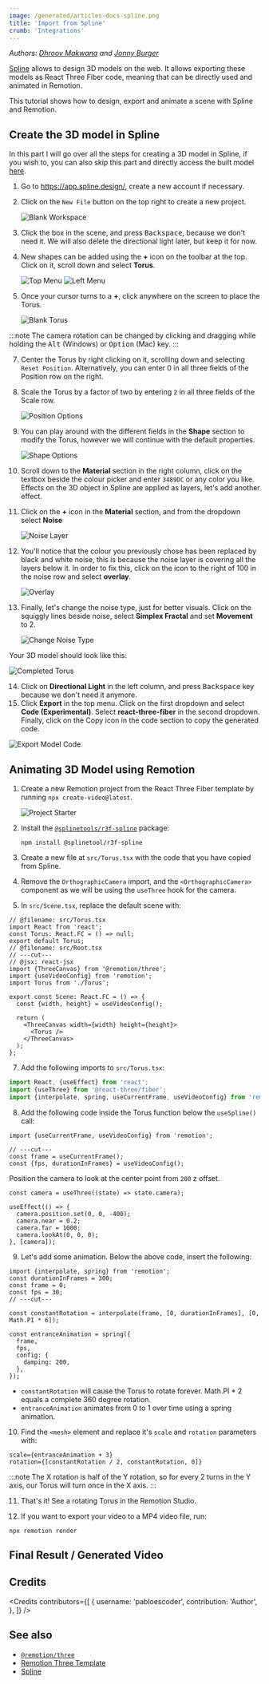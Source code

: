 ```yaml
---
image: /generated/articles-docs-spline.png
title: 'Import from Spline'
crumb: 'Integrations'
---
```



_Authors: [Dhroov Makwana](https://github.com/pabloescoder) and [Jonny Burger](https://twitter.com/JNYBGR)_

[Spline](https://app.spline.design/) allows to design 3D models on the web. It allows exporting these models as React Three Fiber code, meaning that can be directly used and animated in Remotion.

This tutorial shows how to design, export and animate a scene with Spline and Remotion.

## Create the 3D model in Spline

In this part I will go over all the steps for creating a 3D model in Spline, if you wish to, you can also skip this part and directly access the built model [here](https://app.spline.design/file/e954db42-8eb2-4130-a5df-d1a1f9fbdc2a).

1. Go to https://app.spline.design/, create a new account if necessary.
2. Click on the `New File` button on the top right to create a new project.

   ![Blank Workspace](../static/img/spline-guide/1_blank_workspace.png)

3. Click the box in the scene, and press <kbd>Backspace</kbd>, because we don't need it. We will also delete the directional light later, but keep it for now.
4. New shapes can be added using the **+** icon on the toolbar at the top. Click on it, scroll down and select **Torus**.

   ![Top Menu](../static/img/spline-guide/2_top_menu.png)
   ![Left Menu](../static/img/spline-guide/3_left_menu_torus.png)

5. Once your cursor turns to a **+**, click anywhere on the screen to place the Torus.

   ![Blank Torus](../static/img/spline-guide/4_blank_torus.png)

:::note
The camera rotation can be changed by clicking and dragging while holding the <kbd>Alt</kbd> (Windows) or <kbd>Option</kbd> (Mac) key.
:::

7. Center the Torus by right clicking on it, scrolling down and selecting `Reset Position`. Alternatively, you can enter 0 in all three fields of the Position row on the right.

8. Scale the Torus by a factor of two by entering `2` in all three fields of the Scale row.

   ![Position Options](../static/img/spline-guide/5_position_options.png)

9. You can play around with the different fields in the **Shape** section to modify the Torus, however we will continue with the default properties.

   ![Shape Options](../static/img/spline-guide/6_shape_options.png)

10. Scroll down to the **Material** section in the right column, click on the textbox beside the colour picker and enter `3489DC` or any color you like. Effects on the 3D object in Spline are applied as layers, let's add another effect.

11. Click on the **+** icon in the **Material** section, and from the dropdown select **Noise**

    ![Noise Layer](../static/img/spline-guide/7_noise_layer.png)

12. You'll notice that the colour you previously chose has been replaced by black and white noise, this is because the noise layer is covering all the layers below it. In order to fix this, click on the icon to the right of 100 in the noise row and select **overlay**.

    ![Overlay](../static/img/spline-guide/8_overlay.png)

13. Finally, let's change the noise type, just for better visuals. Click on the squiggly lines beside noise, select **Simplex Fractal** and set **Movement** to 2.

    ![Change Noise Type](../static/img/spline-guide/9_change_noise_type.png)

Your 3D model should look like this:

![Completed Torus](../static/img/spline-guide/10_completed_torus.png)

14. Click on **Directional Light** in the left column, and press <kbd>Backspace</kbd> key because we don't need it anymore.
15. Click **Export** in the top menu. Click on the first dropdown and select **Code (Experimental)**. Select **react-three-fiber** in the second dropdown. Finally, click on the Copy icon in the code section to copy the generated code.

![Export Model Code](../static/img/spline-guide/11_export_model_code.png)

## Animating 3D Model using Remotion

1. Create a new Remotion project from the React Three Fiber template by running `npx create-video@latest`.

   ![Project Starter](../static/img/spline-guide/12_project_starter.png)

2. Install the [`@splinetools/r3f-spline`](https://github.com/splinetool/r3f-spline) package:

   ```shell
   npm install @splinetool/r3f-spline
   ```

3. Create a new file at `src/Torus.tsx` with the code that you have copied from Spline.
4. Remove the `OrthographicCamera` import, and the `<OrthographicCamera>` component as we will be using the `useThree` hook for the camera.

5. In `src/Scene.tsx`, replace the default scene with:

```tsx twoslash title="src/Root.tsx"
// @filename: src/Torus.tsx
import React from 'react';
const Torus: React.FC = () => null;
export default Torus;
// @filename: src/Root.tsx
// ---cut---
// @jsx: react-jsx
import {ThreeCanvas} from '@remotion/three';
import {useVideoConfig} from 'remotion';
import Torus from './Torus';

export const Scene: React.FC = () => {
  const {width, height} = useVideoConfig();

  return (
    <ThreeCanvas width={width} height={height}>
      <Torus />
    </ThreeCanvas>
  );
};
```

7. Add the following imports to `src/Torus.tsx`:

```ts title="src/Torus.tsx"
import React, {useEffect} from 'react';
import {useThree} from '@react-three/fiber';
import {interpolate, spring, useCurrentFrame, useVideoConfig} from 'remotion';
```

8. Add the following code inside the Torus function below the `useSpline()` call:

```tsx twoslash title="src/Torus.tsx"
import {useCurrentFrame, useVideoConfig} from 'remotion';

// ---cut---
const frame = useCurrentFrame();
const {fps, durationInFrames} = useVideoConfig();
```

Position the camera to look at the center point from `200` z offset.

```tsx title="src/Torus.tsx"
const camera = useThree((state) => state.camera);

useEffect(() => {
  camera.position.set(0, 0, -400);
  camera.near = 0.2;
  camera.far = 1000;
  camera.lookAt(0, 0, 0);
}, [camera]);
```

9. Let's add some animation. Below the above code, insert the following:

```tsx twoslash title="src/Torus.tsx"
import {interpolate, spring} from 'remotion';
const durationInFrames = 300;
const frame = 0;
const fps = 30;
// ---cut---

const constantRotation = interpolate(frame, [0, durationInFrames], [0, Math.PI * 6]);

const entranceAnimation = spring({
  frame,
  fps,
  config: {
    damping: 200,
  },
});
```

- `constantRotation` will cause the Torus to rotate forever. Math.PI \* 2 equals a complete 360 degree rotation.
- `entranceAnimation` animates from 0 to 1 over time using a spring animation.

10. Find the `<mesh>` element and replace it's `scale` and `rotation` parameters with:

```tsx
scale={entranceAnimation + 3}
rotation={[constantRotation / 2, constantRotation, 0]}
```

:::note
The X rotation is half of the Y rotation, so for every 2 turns in the Y axis, our Torus will turn once in the X axis.
:::

11. That's it! See a rotating Torus in the Remotion Studio.

12. If you want to export your video to a MP4 video file, run:

```shell
npx remotion render
```

## Final Result / Generated Video

<SplineVideo />

## Credits

<Credits
  contributors={[
    {
      username: 'pabloescoder',
      contribution: 'Author',
    },
  ]}
/>

## See also

- [`@remotion/three`](/docs/three)
- [Remotion Three Template](https://github.com/remotion-dev/template-three)
- [Spline](https://docs.spline.design/)
